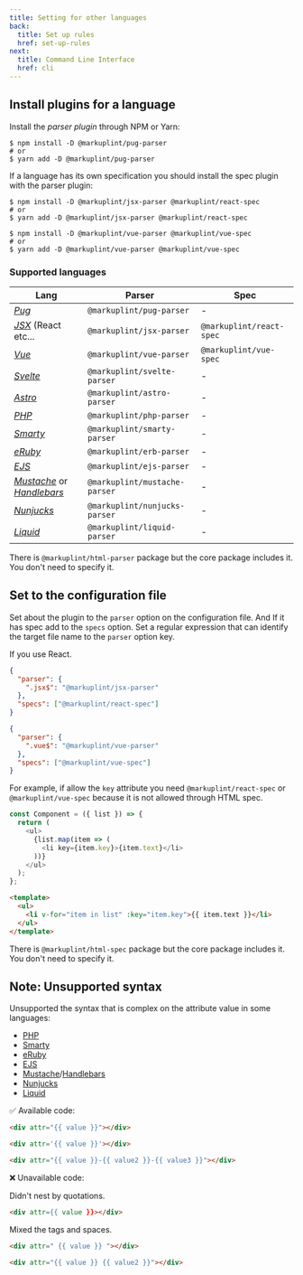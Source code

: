 ```yaml
---
title: Setting for other languages
back:
  title: Set up rules
  href: set-up-rules
next:
  title: Command Line Interface
  href: cli
---
```


## Install plugins for a language

Install the _parser plugin_ through NPM or Yarn:

```
$ npm install -D @markuplint/pug-parser
# or
$ yarn add -D @markuplint/pug-parser
```

If a language has its own specification you should install the spec plugin with the parser plugin:

```
$ npm install -D @markuplint/jsx-parser @markuplint/react-spec
# or
$ yarn add -D @markuplint/jsx-parser @markuplint/react-spec
```

```
$ npm install -D @markuplint/vue-parser @markuplint/vue-spec
# or
$ yarn add -D @markuplint/vue-parser @markuplint/vue-spec
```

### Supported languages

| Lang                                                                                   | Parser                        | Spec                     |
| -------------------------------------------------------------------------------------- | ----------------------------- | ------------------------ |
| [_Pug_](https://pugjs.org/)                                                            | `@markuplint/pug-parser`      | -                        |
| [_JSX_](https://reactjs.org/docs/introducing-jsx.html) (React etc...                   | `@markuplint/jsx-parser`      | `@markuplint/react-spec` |
| [_Vue_](https://vuejs.org/)                                                            | `@markuplint/vue-parser`      | `@markuplint/vue-spec`   |
| [_Svelte_](https://svelte.dev/)                                                        | `@markuplint/svelte-parser`   | -                        |
| [_Astro_](https://astro.build/)                                                        | `@markuplint/astro-parser`    | -                        |
| [_PHP_](https://www.php.net/)                                                          | `@markuplint/php-parser`      | -                        |
| [_Smarty_](https://www.smarty.net/)                                                    | `@markuplint/smarty-parser`   | -                        |
| [_eRuby_](https://docs.ruby-lang.org/ja/latest/class/ERB.html)                         | `@markuplint/erb-parser`      | -                        |
| [_EJS_](https://ejs.co/)                                                               | `@markuplint/ejs-parser`      | -                        |
| [_Mustache_](https://mustache.github.io/) or [_Handlebars_](https://handlebarsjs.com/) | `@markuplint/mustache-parser` | -                        |
| [_Nunjucks_](https://mozilla.github.io/nunjucks/)                                      | `@markuplint/nunjucks-parser` | -                        |
| [_Liquid_](https://liquidjs.com/)                                                      | `@markuplint/liquid-parser`   | -                        |

There is `@markuplint/html-parser` package but the core package includes it.
You don't need to specify it.

## Set to the configuration file

Set about the plugin to the `parser` option on the configuration file.
And If it has spec add to the `specs` option.
Set a regular expression that can identify the target file name to the `parser` option key.

If you use React.

```json
{
  "parser": {
    ".jsx$": "@markuplint/jsx-parser"
  },
  "specs": ["@markuplint/react-spec"]
}
```

```json
{
  "parser": {
    ".vue$": "@markuplint/vue-parser"
  },
  "specs": ["@markuplint/vue-spec"]
}
```

For example, if allow the `key` attribute you need `@markuplint/react-spec` or `@markuplint/vue-spec` because it is not allowed through HTML spec.

```js
const Component = ({ list }) => {
  return (
    <ul>
      {list.map(item => (
        <li key={item.key}>{item.text}</li>
      ))}
    </ul>
  );
};
```

```html
<template>
  <ul>
    <li v-for="item in list" :key="item.key">{{ item.text }}</li>
  </ul>
</template>
```

There is `@markuplint/html-spec` package but the core package includes it.
You don't need to specify it.

## Note: Unsupported syntax

Unsupported the syntax that is complex on the attribute value in some languages:

- [PHP](https://www.php.net/)
- [Smarty](https://www.smarty.net/)
- [eRuby](https://docs.ruby-lang.org/ja/latest/class/ERB.html)
- [EJS](https://ejs.co/)
- [Mustache](https://mustache.github.io/)/[Handlebars](https://handlebarsjs.com/)
- [Nunjucks](https://mozilla.github.io/nunjucks/)
- [Liquid](https://liquidjs.com/)

✅ Available code:

```html
<div attr="{{ value }}"></div>
```

<!-- prettier-ignore-start -->
```html
<div attr='{{ value }}'></div>
```
<!-- prettier-ignore-end -->

```html
<div attr="{{ value }}-{{ value2 }}-{{ value3 }}"></div>
```

❌ Unavailable code:

Didn't nest by quotations.

<!-- prettier-ignore-start -->
```html
<div attr={{ value }}></div>
```
<!-- prettier-ignore-end -->

Mixed the tags and spaces.

```html
<div attr=" {{ value }} "></div>
```

```html
<div attr="{{ value }} {{ value2 }}"></div>
```
